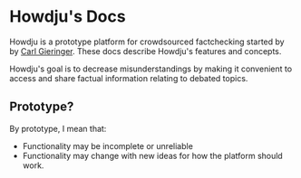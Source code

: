 # Howdju's Docs

Howdju is a prototype platform for crowdsourced factchecking started by by [Carl
Gieringer](https://www.linkedin.com/in/carlgieringer/). These docs describe
Howdju's features and concepts.

Howdju's goal is to decrease misunderstandings by making it convenient to access and
share factual information relating to debated topics.

## Prototype?

By prototype, I mean that:

- Functionality may be incomplete or unreliable
- Functionality may change with new ideas for how the platform should work.
